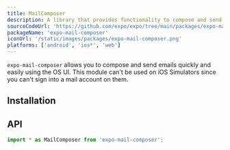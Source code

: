 ```yaml
---
title: MailComposer
description: A library that provides functionality to compose and send emails with the system's specific UI.
sourceCodeUrl: 'https://github.com/expo/expo/tree/main/packages/expo-mail-composer'
packageName: 'expo-mail-composer'
iconUrl: '/static/images/packages/expo-mail-composer.png'
platforms: ['android', 'ios*', 'web']
---
```



`expo-mail-composer` allows you to compose and send emails quickly and easily using the OS UI. This module can't be used on iOS Simulators since you can't sign into a mail account on them.

<ContentSpotlight file="sdk/mailcomposer.mp4" loop={false} />

## Installation

<APIInstallSection />

## API

```js
import * as MailComposer from 'expo-mail-composer';
```

<APISection packageName="expo-mail-composer" apiName="MailComposer" />
